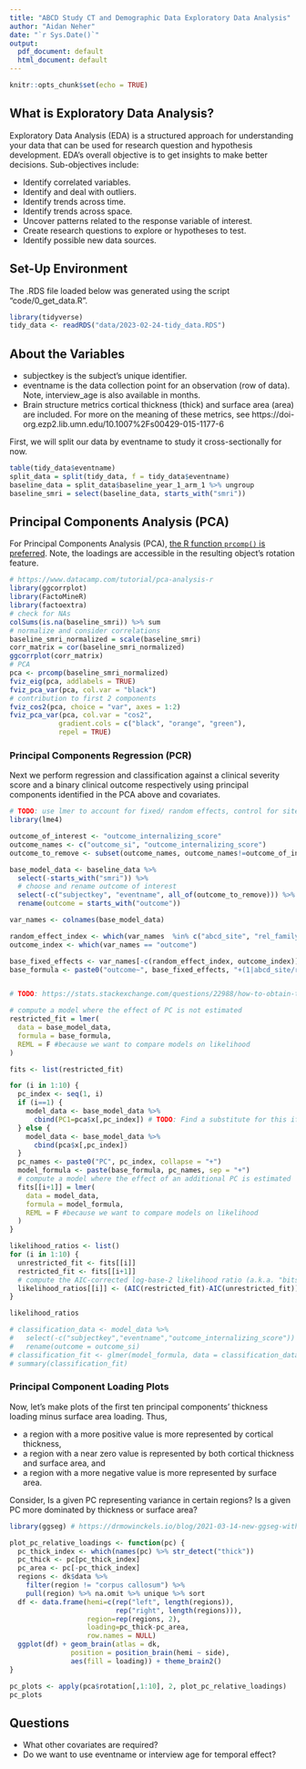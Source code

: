```yaml
---
title: "ABCD Study CT and Demographic Data Exploratory Data Analysis"
author: "Aidan Neher"
date: "`r Sys.Date()`"
output:
  pdf_document: default
  html_document: default
---
```


```r
knitr::opts_chunk$set(echo = TRUE)
```

## What is Exploratory Data Analysis?

Exploratory Data Analysis (EDA) is a structured approach for understanding your data that can be used for research question and hypothesis development. EDA's overall objective is to get insights to make better decisions. Sub-objectives include:

- Identify correlated variables.
- Identify and deal with outliers.
- Identify trends across time.
- Identify trends across space. 
- Uncover patterns related to the response variable of interest.
- Create research questions to explore or hypotheses to test.
- Identify possible new data sources.

## Set-Up Environment

The .RDS file loaded below was generated using the script "code/0_get_data.R". 

```r
library(tidyverse)
tidy_data <- readRDS("data/2023-02-24-tidy_data.RDS")
```

## About the Variables

* subjectkey is the subject's unique identifier.
* eventname is the data collection point for an observation (row of data). Note, interview_age is also available in months.
* Brain structure metrics cortical thickness (thick) and surface area (area) are included. For more on the meaning of these metrics, see https://doi-org.ezp2.lib.umn.edu/10.1007%2Fs00429-015-1177-6

First, we will split our data by eventname to study it cross-sectionally for now.

```r
table(tidy_data$eventname)
split_data = split(tidy_data, f = tidy_data$eventname)
baseline_data = split_data$baseline_year_1_arm_1 %>% ungroup
baseline_smri = select(baseline_data, starts_with("smri"))
```

## Principal Components Analysis (PCA)

For Principal Components Analysis (PCA), [the R function `prcomp()` is preferred](https://stats.stackexchange.com/questions/20101/what-is-the-difference-between-r-functions-prcomp-and-princomp). Note, the loadings are accessible in the resulting object's rotation feature.

```r
# https://www.datacamp.com/tutorial/pca-analysis-r
library(ggcorrplot)
library(FactoMineR)
library(factoextra)
# check for NAs
colSums(is.na(baseline_smri)) %>% sum
# normalize and consider correlations
baseline_smri_normalized = scale(baseline_smri)
corr_matrix = cor(baseline_smri_normalized)
ggcorrplot(corr_matrix)
# PCA
pca <- prcomp(baseline_smri_normalized) 
fviz_eig(pca, addlabels = TRUE)
fviz_pca_var(pca, col.var = "black")
# contribution to first 2 components
fviz_cos2(pca, choice = "var", axes = 1:2) 
fviz_pca_var(pca, col.var = "cos2",
            gradient.cols = c("black", "orange", "green"),
            repel = TRUE)
```

### Principal Components Regression (PCR)

Next we perform regression and classification against a clinical severity score and a binary clinical outcome respectively using principal components identified in the PCA above and covariates. 

```r
# TODO: use lmer to account for fixed/ random effects, control for site effect and family within site
library(lme4)

outcome_of_interest <- "outcome_internalizing_score"
outcome_names <- c("outcome_si", "outcome_internalizing_score")
outcome_to_remove <- subset(outcome_names, outcome_names!=outcome_of_interest)

base_model_data <- baseline_data %>%
  select(-starts_with("smri")) %>%
  # choose and rename outcome of interest
  select(-c("subjectkey", "eventname", all_of(outcome_to_remove))) %>%
  rename(outcome = starts_with("outcome"))

var_names <- colnames(base_model_data)

random_effect_index <- which(var_names  %in% c("abcd_site", "rel_family_id"))
outcome_index <- which(var_names == "outcome")

base_fixed_effects <- var_names[-c(random_effect_index, outcome_index)] %>% paste(collapse = "+")
base_formula <- paste0("outcome~", base_fixed_effects, "+(1|abcd_site/rel_family_id)")


# TODO: https://stats.stackexchange.com/questions/22988/how-to-obtain-the-p-value-check-significance-of-an-effect-in-a-lme4-mixed-mode

# compute a model where the effect of PC is not estimated
restricted_fit = lmer( 
  data = base_model_data,
  formula = base_formula, 
  REML = F #because we want to compare models on likelihood
)

fits <- list(restricted_fit)

for (i in 1:10) {
  pc_index <- seq(1, i)
  if (i==1) {
    model_data <- base_model_data %>%
      cbind(PC1=pca$x[,pc_index]) # TODO: Find a substitute for this if else
  } else {
    model_data <- base_model_data %>%
      cbind(pca$x[,pc_index])
  }
  pc_names <- paste0("PC", pc_index, collapse = "+")
  model_formula <- paste(base_formula, pc_names, sep = "+")
  # compute a model where the effect of an additional PC is estimated
  fits[[i+1]] = lmer( 
    data = model_data,
    formula = model_formula, 
    REML = F #because we want to compare models on likelihood
  )
}

likelihood_ratios <- list()
for (i in 1:10) {
  unrestricted_fit <- fits[[i]]
  restricted_fit <- fits[[i+1]]
  # compute the AIC-corrected log-base-2 likelihood ratio (a.k.a. "bits" of evidence)
  likelihood_ratios[[i]] <- (AIC(restricted_fit)-AIC(unrestricted_fit))*log2(exp(1))
}

likelihood_ratios

# classification_data <- model_data %>%
#   select(-c("subjectkey","eventname","outcome_internalizing_score")) %>%
#   rename(outcome = outcome_si)
# classification_fit <- glmer(model_formula, data = classification_data, family = binomial)
# summary(classification_fit)
```

### Principal Component Loading Plots

Now, let's make plots of the first ten principal components' thickness loading minus surface area loading. Thus, 

* a region with a more positive value is more represented by cortical thickness, 
* a region with a near zero value is represented by both cortical thickness and surface area, and 
* a region with a more negative value is more represented by surface area. 

Consider, Is a given PC representing variance in certain regions? Is a given PC more dominated by thickness or surface area?

```r
library(ggseg) # https://drmowinckels.io/blog/2021-03-14-new-ggseg-with-geom/

plot_pc_relative_loadings <- function(pc) {
  pc_thick_index <- which(names(pc) %>% str_detect("thick"))
  pc_thick <- pc[pc_thick_index]
  pc_area <- pc[-pc_thick_index]
  regions <- dk$data %>% 
    filter(region != "corpus callosum") %>% 
    pull(region) %>% na.omit %>% unique %>% sort
  df <- data.frame(hemi=c(rep("left", length(regions)), 
                          rep("right", length(regions))),
                   region=rep(regions, 2), 
                   loading=pc_thick-pc_area, 
                   row.names = NULL)
  ggplot(df) + geom_brain(atlas = dk, 
               position = position_brain(hemi ~ side),
               aes(fill = loading)) + theme_brain2()
}

pc_plots <- apply(pca$rotation[,1:10], 2, plot_pc_relative_loadings)
pc_plots
```

## Questions

* What other covariates are required?
* Do we want to use eventname or interview age for temporal effect?